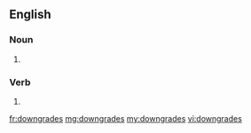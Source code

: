 ==English==

===Noun===
{{head|en|plural}}

# {{plural of|downgrade|lang=en|nocat=1}}

===Verb===
{{head|en}}

# {{en-third-person singular of|downgrade}}

[[fr:downgrades]]
[[mg:downgrades]]
[[my:downgrades]]
[[vi:downgrades]]